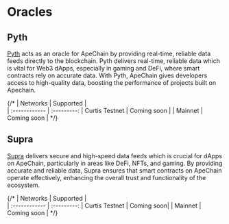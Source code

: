 # Oracles

## Pyth

[Pyth](https://www.pyth.network/) acts as an oracle for ApeChain by providing real-time, reliable data feeds directly to the blockchain. Pyth delivers real-time, reliable data which is vital for Web3 dApps, especially in gaming and DeFi, where smart contracts rely on accurate data. With Pyth, ApeChain gives developers access to high-quality data, boosting the performance of projects built on Apechain.

{/* | Networks | Supported |    
| :------------ | :---------: 
| Curtis Testnet  | Coming soon |
| Mainnet | Coming soon |  */}


## Supra

[Supra](https://docs.supra.com/) delivers secure and high-speed data feeds which is crucial for dApps on ApeChain, particularly in areas like DeFi, NFTs, and gaming. By providing accurate and reliable data, Supra ensures that smart contracts on ApeChain operate effectively, enhancing the overall trust and functionality of the ecosystem.

{/* | Networks | Supported |    
| :------------ | :---------: 
| Curtis Testnet  | Coming soon|
| Mainnet | Coming soon |  */}